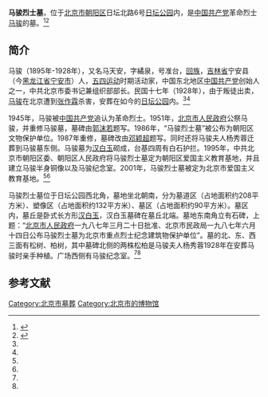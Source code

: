 {{Coord|39.91709|116.441543|type:landmark_region:CN-11_source:GoogleMaps|display=title}}
{{文物保护单位
| 级别 = 市县级
| 省名 = 北京市
| 市/县名 = 北京市朝阳区
| 图片 = 
| 名称 = 马骏烈士墓
| 编号 = 1-？
| 分类 = 近现代重要史迹及代表性建筑
| 所在 = 日坛北路6号[[日坛公园|日坛公园]]内
| 时代 = 民国
| 登录 = 1986年
}}

'''马骏烈士墓'''，位于[[北京市|北京市]][[朝阳区_(北京市)|朝阳区]]日坛北路6号[[日坛公园|日坛公园]]内，是[[中国共产党|中国共产党]]革命烈士[[马骏_(1895年)|马骏]]的墓。<ref name=cywh>{{Cite web |url=http://www.risingsun.org.cn/culherit/culold/1964.html |title=马骏烈士墓，朝阳文化，2013-03-06 |accessdate=2014-10-20 |archive-date=2015-09-24 |archive-url=https://web.archive.org/web/20150924091314/http://www.risingsun.org.cn/culherit/culold/1964.html |dead-url=yes }}</ref><ref name=cyszwh>{{Cite web |url=http://whfw.bjchy.gov.cn/whly/402883ef3e9195be013e96ce7d3804c7.html |title=马骏烈士墓，朝阳数字文化网，2013-05-12 |access-date=2014-10-20 |archive-url=https://web.archive.org/web/20141019193959/http://whfw.bjchy.gov.cn/whly/402883ef3e9195be013e96ce7d3804c7.html |archive-date=2014-10-19 |dead-url=yes }}</ref>

==简介==
马骏（1895年-1928年），又名马天安，字繘泉，号准台，[[回族|回族]]，[[吉林省|吉林省]]宁安县（今[[黑龙江省|黑龙江省]][[宁安市|宁安市]]）人，[[五四运动|五四运动]]时期活动家，中国东北地区[[中国共产党|中国共产党]]创始人之一，中共北京市委书记兼组织部部长。民国十七年（1928年），由于叛徒出卖，[[马骏_(1895年)|马骏]]在北京遭到[[张作霖|张作霖]]杀害，安葬在如今的[[日坛公园|日坛公园]]内。<ref name=cywh/><ref name=cyszwh/>

1945年，马骏被[[中国共产党|中国共产党]]追认为革命烈士。1951年，[[北京市人民政府|北京市人民政府]]公祭马骏，并重修马骏墓，墓碑由[[郭沫若|郭沫若]]题写。1986年，“马骏烈士墓”被公布为朝阳区文物保护单位。1987年重修，墓碑改由[[邓颖超|邓颖超]]题写。同时还将马骏夫人杨秀蓉迁葬到马骏墓东侧。马骏墓为[[汉白玉|汉白玉]]砌成，台基四周有白石护拦。1995年，中共北京市朝阳区委、朝阳区人民政府将马骏烈士墓定为朝阳区爱国主义教育基地，并且建立马骏半身铜像以及马骏纪念室。2001年，马骏烈士墓被定为北京市爱国主义教育基地。<ref name=cywh/><ref name=cyszwh/>

马骏烈士墓位于日坛公园西北角，墓地坐北朝南，分为墓道区（占地面积约208平方米）、塑像区（占地面积约132平方米）、墓区（占地面积约90平方米）。墓区内，墓丘是卧式长方形[[汉白玉|汉白玉]]，汉白玉墓碑在墓丘北端。墓地东南角立有石碑，上题：“[[北京市人民政府|北京市人民政府]]一九八七年三月二十日批准、北京市民政局一九八七年六月十四日公布马骏烈士墓为北京市重点烈士纪念建筑物保护单位”。墓的北、东、西三面有松树、柏树，其中墓碑北侧的两株松柏是马骏夫人杨秀蓉1928年在安葬马骏时亲手种植。广场西侧有马骏纪念室。<ref name=cywh/><ref name=cyszwh/>

==参考文献==
{{reflist}}

[[Category:北京市墓葬|Category:北京市墓葬]]
[[Category:北京市的博物馆|Category:北京市的博物馆]]
